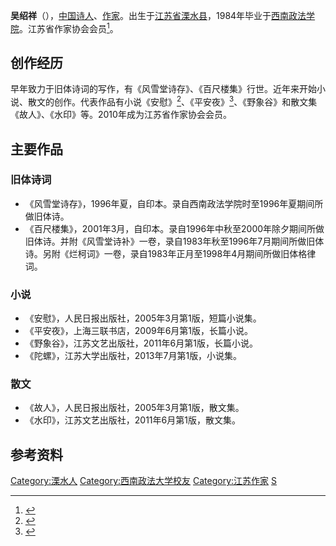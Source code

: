 {{blpsources|time=2014-01-12T06:36:41+00:00}}
'''吴绍祥'''（{{bd|1962年||}}），[[中国|中国]][[诗人|诗人]]、[[作家|作家]]。出生于[[江苏省|江苏省]][[溧水县|溧水县]]，1984年毕业于[[西南政法大学|西南政法学院]]。江苏省作家协会会员<ref>{{Cite web |url=http://blog.sina.com.cn/s/blog_4ae02c280100ntkf.html |title=新浪博客2010年江苏省作家协会新会员名单 |access-date=2014-01-12 |archive-date=2018-10-27 |archive-url=https://web.archive.org/web/20181027061750/http://blog.sina.com.cn/s/blog_4ae02c280100ntkf.html |dead-url=no }}</ref>{{不可靠来源}}。

==创作经历==
早年致力于旧体诗词的写作，有《风雪堂诗存》、《百尺楼集》行世。近年来开始小说、散文的创作。代表作品有小说《安慰》<ref>{{Cite web |url=http://blog.sina.com.cn/s/blog_4b822221010008ls.html |title=新浪博客：读吴绍祥的《安慰》 |access-date=2014-01-12 |archive-url=https://web.archive.org/web/20140112085858/http://blog.sina.com.cn/s/blog_4b822221010008ls.html |archive-date=2014-01-12 |dead-url=yes }}</ref>、《平安夜》<ref>{{Cite web |url=http://www.jsw.com.cn/site3/jjwb/html/2009-12/09/content_1443255.htm |title=京江晚报：读吴绍祥的《平安夜》 |access-date=2014-01-12 |archive-date=2014-01-12 |archive-url=https://web.archive.org/web/20140112083209/http://www.jsw.com.cn/site3/jjwb/html/2009-12/09/content_1443255.htm |dead-url=yes }}</ref>、《野象谷》和散文集《故人》、《水印》等。2010年成为江苏省作家协会会员。

==主要作品==

===旧体诗词===
*《风雪堂诗存》，1996年夏，自印本。录自西南政法学院时至1996年夏期间所做旧体诗。
*《百尺楼集》，2001年3月，自印本。录自1996年中秋至2000年除夕期间所做旧体诗。并附《风雪堂诗补》一卷，录自1983年秋至1996年7月期间所做旧体诗。另附《烂柯词》一卷，录自1983年正月至1998年4月期间所做旧体格律词。

===小说===
*《安慰》，人民日报出版社，2005年3月第1版，短篇小说集。
*《平安夜》，上海三联书店，2009年6月第1版，长篇小说。
*《野象谷》，江苏文艺出版社，2011年6月第1版，长篇小说。
*《陀螺》，江苏大学出版社，2013年7月第1版，小说集。

===散文===
*《故人》，人民日报出版社，2005年3月第1版，散文集。
*《水印》，江苏文艺出版社，2011年6月第1版，散文集。

==参考资料==
<references/>

{{Authority control}}
{{DEFAULTSORT:Wu shaoxiang}}
[[Category:溧水人|Category:溧水人]]
[[Category:西南政法大学校友|Category:西南政法大学校友]]
[[Category:江苏作家|Category:江苏作家]]
[[Category:吴姓|S]]